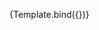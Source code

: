

<!--👇 The title prop determines where your story goes in the story list -->

<Meta title="@cv/Util" component={Component} />

<!--👇 We create a “template” of how args map to rendering -->


<!-- 👇 The args you need here will depend on your component -->

<Story name="Font Test">{Template.bind({})}</Story>
